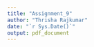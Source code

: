 ```yaml
---
title: "Assignment_9"
author: "Thrisha Rajkumar"
date: "`r Sys.Date()`"
output: pdf_document
---
```

